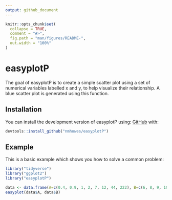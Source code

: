 ```yaml
---
output: github_document
---
```


<!-- README.md is generated from README.Rmd. Please edit that file -->

```r
knitr::opts_chunk$set(
  collapse = TRUE,
  comment = "#>",
  fig.path = "man/figures/README-",
  out.width = "100%"
)
```

# easyplotP

<!-- badges: start -->
<!-- badges: end -->

The goal of easyplotP is to create a simple scatter plot using a set of numerical variables labelled x and y, to help visualize their relationship. A blue scatter plot is generated using this function.

## Installation

You can install the development version of easyplotP using:
[GitHub](https://github.com/) with:


``` r
devtools::install_github("nmhowes/easyplotP")
```

## Example

This is a basic example which shows you how to solve a common problem:

```r
library("tidyverse")
library("ggplot2")
library("easyplotP")

data <- data.frame(A=c(0.4, 0.9, 1, 2, 7, 12, 44, 222), B=c(6, 8, 9, 10, 11, 18, 114, 1110))
easyplot(data$A, data$B)

```





